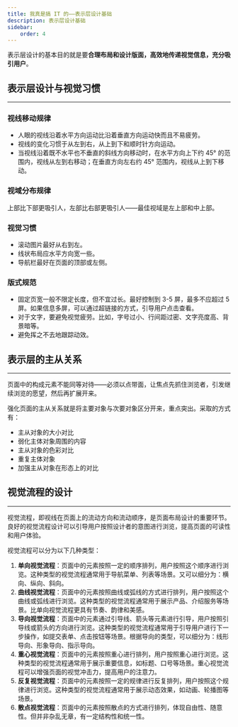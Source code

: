 ---
title: 我真是搞 IT 的——表示层设计基础
description: 表示层设计基础
sidebar:
    order: 4
---

表示层设计的基本目的就是要**合理布局和设计版面，高效地传递视觉信息，充分吸引用户**。

## 表示层设计与视觉习惯

---

### 视线移动规律

-   人眼的视线沿着水平方向运动比沿着垂直方向运动快而且不易疲劳。
-   视线的变化习惯于从左到右，从上到下和顺时针方向运动。
-   当视线沿着既不水平也不垂直的斜线方向移动时，在水平方向上下约 45° 的范围内，视线从左到右移动；在垂直方向左右约 45° 范围内，视线从上到下移动。

### 视域分布规律

上部比下部更吸引人，左部比右部更吸引人——最佳视域是左上部和中上部。

### 视觉习惯

-   滚动图片最好从右到左。
-   线状布局应水平方向宽一些。
-   导航栏最好在页面的顶部或左侧。

### 版式规范

-   固定页宽一般不限定长度，但不宜过长。最好控制到 3-5 屏，最多不应超过 5 屏。如果信息多屏，可以通过超链接的方式，引导用户点击查看。
-   对于文字，要避免视觉疲劳。比如，字号过小、行间距过密、文字亮度高、背景暗等。
-   避免挥之不去地跟踪动效。

## 表示层的主从关系

---

页面中的构成元素不能同等对待——必须以点带面，让焦点先抓住浏览者，引发继续浏览的愿望，然后再扩展开来。

强化页面的主从关系就是将主要对象与次要对象区分开来，重点突出。采取的方式有：

-   主从对象的大小对比
-   弱化主体对象周围的内容
-   主从对象的色彩对比
-   重复主体对象
-   加强主从对象在形态上的对比

## 视觉流程的设计

---

视觉流程，即视线在页面上的流动方向和流动顺序，是页面布局设计的重要环节。良好的视觉流程设计可以引导用户按照设计者的意图进行浏览，提高页面的可读性和用户体验。

视觉流程可以分为以下几种类型：

1.  **单向视觉流程**：页面中的元素按照一定的顺序排列，用户按照这个顺序进行浏览。这种类型的视觉流程通常用于导航菜单、列表等场景。又可以细分为：横向、纵向、斜向。
2.  **曲线视觉流程**：页面中的元素按照曲线或弧线的方式进行排列，用户按照这个曲线或弧线进行浏览。这种类型的视觉流程通常用于展示产品、介绍服务等场景。比单向视觉流程更具有节奏、韵律和美感。
3.  **导向视觉流程**：页面中的元素通过引导线、箭头等元素进行引导，用户按照引导线或箭头的方向进行浏览。这种类型的视觉流程通常用于引导用户进行下一步操作，如提交表单、点击按钮等场景。根据导向的类型，可以细分为：线形导向、形象导向、指示导向。
4.  **重心视觉流程**：页面中的元素按照重心进行排列，用户按照重心进行浏览。这种类型的视觉流程通常用于展示重要信息，如标题、口号等场景。重心视觉流程可以增强页面的视觉冲击力，提高用户的注意力。
5.  **反复视觉流程**：页面中的元素按照一定的规律进行反复排列，用户按照这个规律进行浏览。这种类型的视觉流程通常用于展示动态效果，如动画、轮播图等场景。
6.  **散点视觉流程**：页面中的元素按照散点的方式进行排列，体现自由性、随意性。但并非杂乱无章，有一定结构性和统一性。
